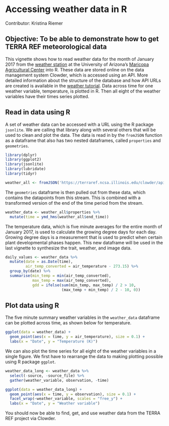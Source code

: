 # Accessing weather data in R

Contributor: Kristina Riemer

## Objective: To be able to demonstrate how to get TERRA REF meteorological data

This vignette shows how to read weather data for the month of January 2017 from the [weather station](https://cals-mac.arizona.edu/weather-station) at the University of Arizona's [Maricopa Agricultural Center](http://cals-mac.arizona.edu/) into R. 
These data are stored online on the data management system Clowder, which is accessed using an API. 
More detailed information about the structure of the database and how API URLs are created is available in the [weather tutorial]("sensors/01-meteorological-data.Rmd"). 
Data across time for one weather variable, temperature, is plotted in R. 
Then all eight of the weather variables have their times series plotted. 


## Read in data using R

A set of weather data can be accessed with a URL using the R package `jsonlite`. 
We are calling that library along with several others that will be used to clean and plot the data. 
The data is read in by the `fromJSON` function as a dataframe that also has two nested dataframes, called `properties` and `geometries`. 

```r
library(dplyr)
library(ggplot2)
library(jsonlite)
library(lubridate)
library(tidyr)

weather_all <- fromJSON('https://terraref.ncsa.illinois.edu/clowder/api/geostreams/datapoints?stream_id=46431&since=2017-01-02&until=2017-01-31', flatten = FALSE)
```

The `geometries` dataframe is then pulled out from these data, which contains the datapoints from this stream. 
This is combined with a transformed version of the end of the time period from the stream. 

```r
weather_data <- weather_all$properties %>% 
  mutate(time = ymd_hms(weather_all$end_time))
```

The temperature data, which is five minute averages for the entire month of January 2017, is used to calculate the growing degree days for each day. 
Growing degree days is a measurement that is used to predict when certain plant developmental phases happen. 
This new dataframe will be used in the last vignette to synthesize the trait, weather, and image data. 

```r
daily_values <- weather_data %>% 
  mutate(date = as.Date(time), 
         air_temp_converted = air_temperature - 273.15) %>% 
  group_by(date) %>% 
  summarise(min_temp = min(air_temp_converted), 
            max_temp = max(air_temp_converted), 
            gdd = ifelse(sum(min_temp, max_temp) / 2 > 10, 
                         (max_temp + min_temp) / 2 - 10, 0))
```


## Plot data using R


The five minute summary weather variables in the `weather_data` dataframe can be plotted across time, as shown below for temperature.  

```r
ggplot(data = weather_data) +
  geom_point(aes(x = time, y = air_temperature), size = 0.1) +
  labs(x = "Date", y = "Temperature (K)")
```

We can also plot the time series for all eight of the weather variables in a single figure. 
We first have to rearrange the data to making plotting possible using R package `ggplot`. 

```r
weather_data_long <- weather_data %>% 
  select(-source, -source_file) %>% 
  gather(weather_variable, observation, -time)

ggplot(data = weather_data_long) +
  geom_point(aes(x = time, y = observation), size = 0.1) +
  facet_wrap(~weather_variable, scales = "free_y") +
  labs(x = "Date", y = "Weather variable")
```

You should now be able to find, get, and use weather data from the TERRA REF project via Clowder. 

